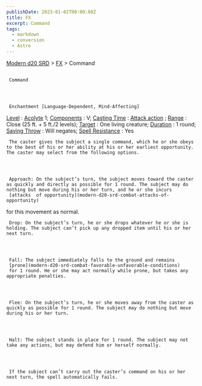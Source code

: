 ```yaml
---
publishDate: 2023-01-02T00:00:00Z
title: FX
excerpt: Command
tags:
  - markdown
  - conversion
  - Astro
---
```


[Modern d20 SRD](/#modernD20) > [FX](modern-d20-srd-fx-index) > Command

##

     Command




     Enchantment [Language-Dependent, Mind-Affecting]

[Level](modern-d20-srd-fx-level)
:
[Acolyte](modern-d20-srd-classes-advanced-acolyte)
1;
[Components](modern-d20-srd-fx-components)
: V;
[Casting Time](modern-d20-srd-fx-casting-time)
:
[Attack action](modern-d20-srd-combat-attack-actions)
;
[Range](modern-d20-srd-fx-range)
: Close (25 ft. + 5 ft./2 levels);
[Target](modern-d20-srd-fx-target)
: One living creature;
[Duration](modern-d20-srd-fx-duration)
: 1 round;
[Saving Throw](modern-d20-srd-basics-saving-throws)
: Will negates;
[Spell Resistance](modern-d20-srd-special-abilities-spell-resistance)
: Yes

     The caster gives the subject a single command, which he or she obeys to the best of his or her ability at his or her earliest opportunity. The caster may select from the following options.




     Approach: On the subject’s turn, the subject moves toward the caster as quickly and directly as possible for 1 round. The subject may do nothing but move during his or her turn, and he or she incurs
     [attacks  of opportunity](modern-d20-srd-combat-attacks-of-opportunity)
for this movement as normal.

     Drop: On the subject’s turn, he or she drops whatever he or she is holding. The subject can’t pick up any dropped item until his or her next turn.




     Fall: The subject immediately falls to the ground and remains
     [prone](modern-d20-srd-combat-favorable-unfavorable-conditions)
     for 1 round. He or she may act normally while prone, but takes any appropriate penalties.




     Flee: On the subject’s turn, he or she moves away from the caster as quickly as possible for 1 round. The subject may do nothing but move during his or her turn.




     Halt: The subject stands in place for 1 round. The subject may not take any actions, but may defend him or herself normally.




     If the subject can’t carry out the caster’s command on his or her next turn, the spell automatically fails.
